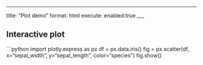___

title: "Plot demo"
format: html
execute:
  enabled:true
___

## Interactive plot
```python
import plotly.express as px
df = px.data.iris()
fig = px.scatter(df, x="sepal_width", y="sepal_length", color="species")
fig.show()

